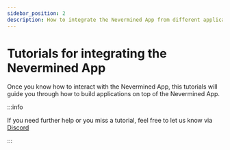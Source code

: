 ```yaml
---
sidebar_position: 2
description: How to integrate the Nevermined App from different applications
---
```


# Tutorials for integrating the Nevermined App

Once you know how to interact with the Nevermined App, this tutorials will guide you through how to build applications on top of the Nevermined App.

:::info

If you need further help or you miss a tutorial, feel free to let us know via [Discord](https://discord.gg/GZju2qScKq)

:::


<DocCardList />
